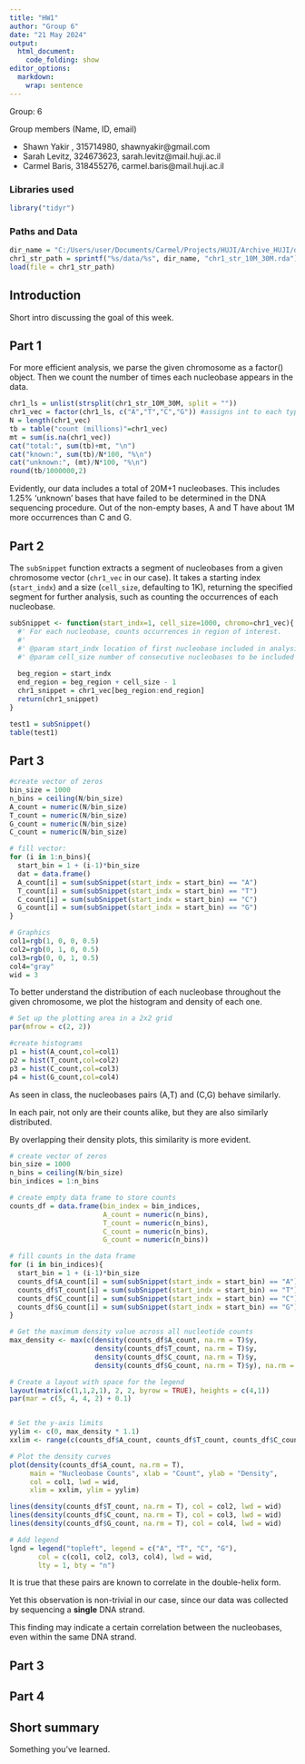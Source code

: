 ```yaml
---
title: "HW1"
author: "Group 6"
date: "21 May 2024"
output:
  html_document:
    code_folding: show
editor_options: 
  markdown: 
    wrap: sentence
---
```


Group: 6

Group members (Name, ID, email)

 - Shawn Yakir , 315714980, shawnyakir@gmail.com  
 - Sarah Levitz, 324673623, sarah.levitz@mail.huji.ac.il
 - Carmel Baris, 318455276, carmel.baris@mail.huji.ac.il


### Libraries used

```r
library("tidyr")
```


### Paths and Data


```r
dir_name = "C:/Users/user/Documents/Carmel/Projects/HUJI/Archive_HUJI/data-analysis-genomics"
chr1_str_path = sprintf("%s/data/%s", dir_name, "chr1_str_10M_30M.rda")
load(file = chr1_str_path)
```


## Introduction 

Short intro discussing the goal of this week.

## Part 1

For more efficient analysis, we parse the given chromosome as a factor() object.
Then we count the number of times each nucleobase appears in the data.

```r

chr1_ls = unlist(strsplit(chr1_str_10M_30M, split = ""))
chr1_vec = factor(chr1_ls, c("A","T","C","G")) #assigns int to each type
N = length(chr1_vec)
tb = table("count (millions)"=chr1_vec)
mt = sum(is.na(chr1_vec))
cat("total:", sum(tb)+mt, "\n")
cat("known:", sum(tb)/N*100, "%\n")
cat("unknown:", (mt)/N*100, "%\n")
round(tb/1000000,2)
```

Evidently, our data includes a total of 20M+1 nucleobases. \n
This includes 1.25% 'unknown' bases that have failed to be determined in the DNA sequencing procedure. \n
Out of the non-empty bases, A and T have about 1M more occurrences than C and G.

## Part 2

The `subSnippet` function extracts a segment of nucleobases from a given chromosome vector (`chr1_vec` in our case). It takes a starting index (`start_indx`) and a size (`cell_size`, defaulting to 1K), returning the specified segment for further analysis, such as counting the occurrences of each nucleobase.

```r

subSnippet <- function(start_indx=1, cell_size=1000, chromo=chr1_vec){
  #' For each nucleobase, counts occurrences in region of interest.
  #'
  #' @param start_indx location of first nucleobase included in analysis
  #' @param cell_size number of consecutive nucleobases to be included
  
  beg_region = start_indx
  end_region = beg_region + cell_size - 1
  chr1_snippet = chr1_vec[beg_region:end_region]
  return(chr1_snippet)
}

test1 = subSnippet()
table(test1)
```

## Part 3


```r

#create vector of zeros 
bin_size = 1000
n_bins = ceiling(N/bin_size)
A_count = numeric(N/bin_size) 
T_count = numeric(N/bin_size) 
G_count = numeric(N/bin_size) 
C_count = numeric(N/bin_size) 

# fill vector:
for (i in 1:n_bins){
  start_bin = 1 + (i-1)*bin_size
  dat = data.frame()
  A_count[i] = sum(subSnippet(start_indx = start_bin) == "A")
  T_count[i] = sum(subSnippet(start_indx = start_bin) == "T")
  C_count[i] = sum(subSnippet(start_indx = start_bin) == "C")
  G_count[i] = sum(subSnippet(start_indx = start_bin) == "G")
}


```


```r

# Graphics
col1=rgb(1, 0, 0, 0.5)
col2=rgb(0, 1, 0, 0.5)
col3=rgb(0, 0, 1, 0.5)
col4="gray"
wid = 3

```

To better understand the distribution of each nucleobase throughout the given chromosome, we plot the histogram and density of each one. 

```r

# Set up the plotting area in a 2x2 grid
par(mfrow = c(2, 2))

#create histograms
p1 = hist(A_count,col=col1)
p2 = hist(T_count,col=col2)
p3 = hist(C_count,col=col3)
p4 = hist(G_count,col=col4)

```


As seen in class, the nucleobases pairs (A,T) and (C,G) behave similarly. \n 

In each pair, not only are their counts alike, but they are also similarly distributed. \n

By overlapping their density plots, this similarity is more evident. \n

```r
# create vector of zeros
bin_size = 1000
n_bins = ceiling(N/bin_size)
bin_indices = 1:n_bins

# create empty data frame to store counts
counts_df = data.frame(bin_index = bin_indices,
                       A_count = numeric(n_bins),
                       T_count = numeric(n_bins),
                       C_count = numeric(n_bins),
                       G_count = numeric(n_bins))

# fill counts in the data frame
for (i in bin_indices){
  start_bin = 1 + (i-1)*bin_size
  counts_df$A_count[i] = sum(subSnippet(start_indx = start_bin) == "A")
  counts_df$T_count[i] = sum(subSnippet(start_indx = start_bin) == "T")
  counts_df$C_count[i] = sum(subSnippet(start_indx = start_bin) == "C")
  counts_df$G_count[i] = sum(subSnippet(start_indx = start_bin) == "G")
}

# Get the maximum density value across all nucleotide counts
max_density <- max(c(density(counts_df$A_count, na.rm = T)$y,
                     density(counts_df$T_count, na.rm = T)$y,
                     density(counts_df$C_count, na.rm = T)$y,
                     density(counts_df$G_count, na.rm = T)$y), na.rm = T)

# Create a layout with space for the legend
layout(matrix(c(1,1,2,1), 2, 2, byrow = TRUE), heights = c(4,1))
par(mar = c(5, 4, 4, 2) + 0.1)


# Set the y-axis limits
yylim <- c(0, max_density * 1.1)
xxlim <- range(c(counts_df$A_count, counts_df$T_count, counts_df$C_count, counts_df$G_count), na.rm = T)

# Plot the density curves
plot(density(counts_df$A_count, na.rm = T),
     main = "Nucleobase Counts", xlab = "Count", ylab = "Density",
     col = col1, lwd = wid, 
     xlim = xxlim, ylim = yylim)

lines(density(counts_df$T_count, na.rm = T), col = col2, lwd = wid)
lines(density(counts_df$C_count, na.rm = T), col = col3, lwd = wid)
lines(density(counts_df$G_count, na.rm = T), col = col4, lwd = wid)

# Add legend
lgnd = legend("topleft", legend = c("A", "T", "C", "G"),
       col = c(col1, col2, col3, col4), lwd = wid,
       lty = 1, bty = "n")

```

It is true that these pairs are known to correlate in the double-helix form. \n

Yet this observation is non-trivial in our case, since our data was collected by sequencing a **single** DNA strand. \n

This finding may indicate a certain correlation between the nucleobases, even within the same DNA strand.


## Part 3

## Part 4

## Short summary

Something you've learned. 


